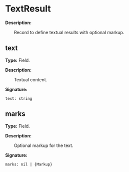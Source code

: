 
# TextResult

**Description:**

&emsp;&emsp;Record to define textual results with optional markup.

## text

**Type:** Field.

**Description:**

&emsp;&emsp;Textual content.

**Signature:**
```tl
text: string
```

## marks

**Type:** Field.

**Description:**

&emsp;&emsp;Optional markup for the text.

**Signature:**
```tl
marks: nil | {Markup}
```